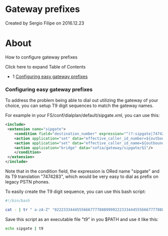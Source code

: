 
# Gateway prefixes 

 Created by  Sergio Filipe on 2016.12.23

# About

How to configure gateway prefixes

Click here to expand Table of Contents

* 1 [Configuring easy gateway prefixes](#configuring-easy-gateway-prefixes)

### Configuring easy gateway prefixes

To address the problem being able to dial out utilizing the gateway of your choice, you can setup T9 digit sequences to match the gateway names.

For example in your FS/conf/dialplan/default/sipgate.xml, you can use this:

```xml
<include>
 <extension name="sipgate">
    <condition field="destination_number" expression="^(?:sipgate|7474283)(\d{3,11})$">
    <action application="set" data="effective_caller_id_number=${outbound_caller_id_number}"/>
    <action application="set" data="effective_caller_id_name=${outbound_caller_id_name}"/>
    <action application="bridge" data="sofia/gateway/sipgate/$1"/>
    </condition>
 </extension>
</include>
```

Note that in the condition field, the expression is ORed name "sipgate" and its T9 translation "7474283", which would be very easy to dial as prefix on legacy PSTN phones.

To easily create the T9 digit sequence, you can use this bash script:

```bash
#!/bin/bash

cat - | tr " a-zA-Z" "02223334445556667777888999922233344455566677778889999"
```

Save this script as an executable file "t9" in you $PATH and use it like this:

```bash
echo sipgate | t9
```

  

